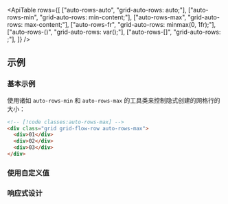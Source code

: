 

<ApiTable
  rows={[
    ["auto-rows-auto", "grid-auto-rows: auto;"],
    ["auto-rows-min", "grid-auto-rows: min-content;"],
    ["auto-rows-max", "grid-auto-rows: max-content;"],
    ["auto-rows-fr", "grid-auto-rows: minmax(0, 1fr);"],
    ["auto-rows-(<custom-property>)", "grid-auto-rows: var(<custom-property>);"],
    ["auto-rows-[<value>]", "grid-auto-rows: <value>;"],
  ]}
/>

## 示例

### 基本示例

使用诸如 `auto-rows-min` 和 `auto-rows-max` 的工具类来控制隐式创建的网格行的大小：

```html
<!-- [!code classes:auto-rows-max] -->
<div class="grid grid-flow-row auto-rows-max">
  <div>01</div>
  <div>02</div>
  <div>03</div>
</div>
```

### 使用自定义值

<UsingACustomValue utility="auto-rows" name="隐式创建的网格行的大小" value="minmax(0,2fr)" />

### 响应式设计

<ResponsiveDesign
  property="grid-auto-rows"
  defaultClass="grid grid-flow-row auto-rows-max"
  featuredClass="auto-rows-min"
/>
